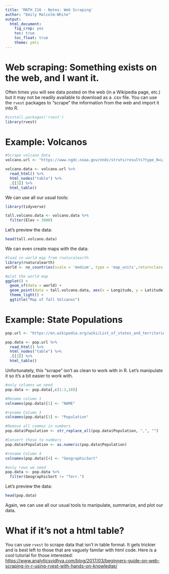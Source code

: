 ```yaml
---
title: 'MATH 216 - Notes: Web Scraping'
author: "Emily Malcolm-White"
output: 
  html_document:
    fig_crop: yes
    toc: true
    toc_float: true
    theme: yeti
---
```


# Web scraping: Something exists on the web, and I want it.

Often times you will see data posted on the web (in a Wikipedia page, etc.) but it may not be readily available to download as a .csv file. You can use the `rvest` packages to "scrape" the information from the web and import it into R. 

```r
#install.packages('rvest')
library(rvest)
```

# Example: Volcanos

```r
#Scrape volcano data
volcano.url <- "https://www.ngdc.noaa.gov/nndc/struts/results?type_0=Like&query_0=&op_8=eq&v_8=&type_10=EXACT&query_10=None+Selected&le_2=&ge_3=&le_3=&ge_2=&op_5=eq&v_5=&op_6=eq&v_6=&op_7=eq&v_7=&t=102557&s=5&d=5"

volcano.data <- volcano.url %>%
  read_html() %>%
  html_nodes("table") %>%
  .[[3]] %>%
  html_table()
```

We can use all our usual tools: 
```r
library(tidyverse)

tall.volcano.data <- volcano.data %>% 
  filter(Elev > 3000)
```

Let's preview the data: 
```r
head(tall.volcano.data)
```


We can even create maps with the data: 
```r
#load in world map from rnaturalearth
library(rnaturalearth)
world <- ne_countries(scale = 'medium', type = 'map_units',returnclass = 'sf')

#plot the world map
ggplot() + 
  geom_sf(data = world) + 
  geom_point(data = tall.volcano.data, aes(x = Longitude, y = Latitude), pch = 19, size=0.5, col="darkred") + 
  theme_light() +
  ggtitle("Map of Tall Volcanos") 
```

 

# Example: State Populations

```r
pop.url <- "https://en.wikipedia.org/wiki/List_of_states_and_territories_of_the_United_States_by_population"

pop.data <- pop.url %>%
  read_html() %>%
  html_nodes("table") %>%
  .[[3]] %>%
  html_table()
```

Unfortunately, this "scrape" isn't as clean to work with in R. Let's manipulate it so it's a bit easier to work with. 

```r
#only columns we need
pop.data <- pop.data[,c(1:3,10)]
```

```r
#Rename column 1
colnames(pop.data)[1] <- "NAME"
```

```r
#rename Column 3
colnames(pop.data)[3] <- "Population"

#Remove all commas in numbers
pop.data$Population <- str_replace_all(pop.data$Population, ",", "")

#Convert these to numbers
pop.data$Population <- as.numeric(pop.data$Population)
```


```r
#rename Column 4
colnames(pop.data)[4] <- "GeographicSort"
```


```r
#only rows we need
pop.data <- pop.data %>% 
  filter(GeographicSort != "Terr.")
```

Let's preview the data: 
```r
head(pop.data)
```

Again, we can use all our usual tools to manipulate, summarize, and plot our data. 

# What if it's not a html table? 

You can use `rvest` to scrape data that isn't in table format. It gets trickier and is best left to those that are vaguely familar with html code. Here is a cool tutorial for those interested: [https://www.analyticsvidhya.com/blog/2017/03/beginners-guide-on-web-scraping-in-r-using-rvest-with-hands-on-knowledge/](https://www.analyticsvidhya.com/blog/2017/03/beginners-guide-on-web-scraping-in-r-using-rvest-with-hands-on-knowledge/)

